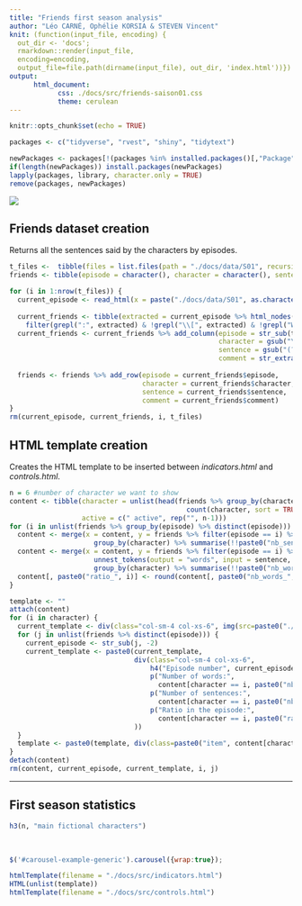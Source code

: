 ```yaml
---
title: "Friends first season analysis"
author: "Léo CARNÉ, Ophélie KORSIA & STEVEN Vincent"
knit: (function(input_file, encoding) {
  out_dir <- 'docs';
  rmarkdown::render(input_file,
  encoding=encoding,
  output_file=file.path(dirname(input_file), out_dir, 'index.html'))})
output: 
      html_document:
            css: ./docs/src/friends-saison01.css
            theme: cerulean
---
```


```r
knitr::opts_chunk$set(echo = TRUE)

packages <- c("tidyverse", "rvest", "shiny", "tidytext")

newPackages <- packages[!(packages %in% installed.packages()[,"Package"])]
if(length(newPackages)) install.packages(newPackages)
lapply(packages, library, character.only = TRUE)
remove(packages, newPackages)
```

![](./docs/img/friends-logo.png)

## Friends dataset creation

Returns all the sentences said by the characters by episodes.

```r
t_files <-  tibble(files = list.files(path = "./docs/data/S01", recursive = TRUE))
friends <- tibble(episode = character(), character = character(), sentence = character(), comment = character())

for (i in 1:nrow(t_files)) {
  current_episode <- read_html(x = paste("./docs/data/S01", as.character(t_files[i, 1]), sep = "/"), encoding = "UTF-8")
  
  current_friends <- tibble(extracted = current_episode %>% html_nodes(css = "p") %>% html_text()) %>%
    filter(grepl(":", extracted) & !grepl("\\[", extracted) & !grepl("Written by:", extracted))
  current_friends <- current_friends %>% add_column(episode = str_sub(t_files[i, 1], 1,-6), 
                                                    character = gsub("\\:(.*)", "", current_friends$extracted), 
                                                    sentence = gsub("(?:.*)(?:\\)\ )|(?:.*)(?:\\:\ )", "", current_friends$extracted),
                                                    comment = str_extract(current_friends$extracted, "(?:\\()(?:.*)(?:\\))"))
  
  friends <- friends %>% add_row(episode = current_friends$episode, 
                                 character = current_friends$character, 
                                 sentence = current_friends$sentence,
                                 comment = current_friends$comment)
}
rm(current_episode, current_friends, i, t_files)
```

## HTML template creation

Creates the HTML template to be inserted between *indicators.html* and *controls.html*.

```r
n = 6 #number of character we want to show
content <- tibble(character = unlist(head(friends %>% group_by(character) %>% 
                                            count(character, sort = TRUE) %>% select(character), n)),
                  active = c(" active", rep("", n-1)))
for (i in unlist(friends %>% group_by(episode) %>% distinct(episode))) {
  content <- merge(x = content, y = friends %>% filter(episode == i) %>% 
                     group_by(character) %>% summarise(!!paste0("nb_sentences_", i) := n()), by.x = "character", by.y = "character")
  content <- merge(x = content, y = friends %>% filter(episode == i) %>% 
                     unnest_tokens(output = "words", input = sentence, token = "words") %>% 
                     group_by(character) %>% summarise(!!paste0("nb_words_", i) := n()), by.x = "character", by.y = "character")
  content[, paste0("ratio_", i)] <- round(content[, paste0("nb_words_", i)]/content[, paste0("nb_sentences_", i)])
}

template <- ""
attach(content)
for (i in character) {
  current_template <- div(class="col-sm-4 col-xs-6", img(src=paste0("./img/", str_to_lower(i), ".jpg"), alt=i), div(class="carousel-caption", h1(class="white", i)))
  for (j in unlist(friends %>% distinct(episode))) {
    current_episode <- str_sub(j, -2)
    current_template <- paste0(current_template, 
                               div(class="col-sm-4 col-xs-6",
                                   h4("Episode number", current_episode),
                                   p("Number of words:",
                                     content[character == i, paste0("nb_words_01", current_episode)]),
                                   p("Number of sentences:",
                                     content[character == i, paste0("nb_sentences_01", current_episode)]),
                                   p("Ratio in the episode:",
                                     content[character == i, paste0("ratio_01", current_episode)])
                               ))
  }
  template <- paste0(template, div(class=paste0("item", content[character == i, "active"]), div(class="row", HTML(current_template))))
}
detach(content)
rm(content, current_episode, current_template, i, j)
```

---

## First season statistics

```r
h3(n, "main fictional characters")
```

<br>

```js
$('#carousel-example-generic').carousel({wrap:true});
```

```r
htmlTemplate(filename = "./docs/src/indicators.html")
HTML(unlist(template))
htmlTemplate(filename = "./docs/src/controls.html")
```
